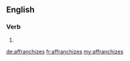 ==English==

===Verb===
{{head|en|verb form}}

# {{en-third-person singular of|affranchize}}

[[de:affranchizes]]
[[fr:affranchizes]]
[[my:affranchizes]]